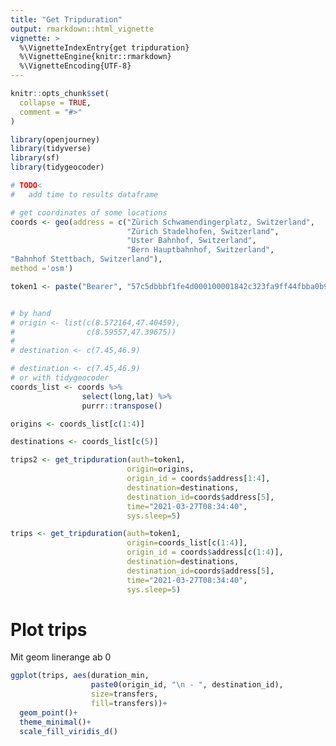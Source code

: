 ```yaml
---
title: "Get Tripduration"
output: rmarkdown::html_vignette
vignette: >
  %\VignetteIndexEntry{get tripduration}
  %\VignetteEngine{knitr::rmarkdown}
  %\VignetteEncoding{UTF-8}
---
```

```r
knitr::opts_chunk$set(
  collapse = TRUE,
  comment = "#>"
)
```

```r
library(openjourney)
library(tidyverse)
library(sf)
library(tidygeocoder)

# TODO<
#   add time to results dataframe
```

```r
# get coordinates of some locations
coords <- geo(address = c("Zürich Schwamendingerplatz, Switzerland",
                          "Zürich Stadelhofen, Switzerland",
                          "Uster Bahnhof, Switzerland",
                          "Bern Hauptbahnhof, Switzerland",
"Bahnhof Stettbach, Switzerland"),
method ='osm')

token1 <- paste("Bearer", "57c5dbbbf1fe4d000100001842c323fa9ff44fbba0b9b925f0c052d1", sep = " ")
```

```r
                              
```

```r
# by hand
# origin <- list(c(8.572164,47.40459),
#                c(8.59557,47.39675))
#
# destination <- c(7.45,46.9)

# destination <- c(7.45,46.9)
# or with tidygeocoder
coords_list <- coords %>% 
                select(long,lat) %>% 
                purrr::transpose()

origins <- coords_list[c(1:4)]

destinations <- coords_list[c(5)]

trips2 <- get_tripduration(auth=token1,
                          origin=origins,
                          origin_id = coords$address[1:4],
                          destination=destinations,
                          destination_id=coords$address[5],
                          time="2021-03-27T08:34:40",
                          sys.sleep=5)

trips <- get_tripduration(auth=token1,
                          origin=coords_list[c(1:4)],
                          origin_id = coords$address[c(1:4)],
                          destination=destinations,
                          destination_id=coords$address[5],
                          time="2021-03-27T08:34:40",
                          sys.sleep=5)
```
# Plot trips

Mit geom linerange ab 0 
```r
ggplot(trips, aes(duration_min,
                  paste0(origin_id, "\n - ", destination_id),
                  size=transfers, 
                  fill=transfers))+
  geom_point()+
  theme_minimal()+
  scale_fill_viridis_d()
```

